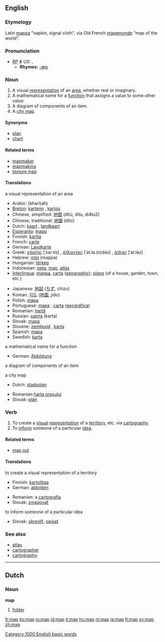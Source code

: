 ==English==
===Etymology===
Latin [[mappa]] "napkin, signal cloth", via Old French [[mapemonde]] "map of the world".

===Pronunciation===
* ''[[RP]] & US:'' {{IPA|/mæp/}}, {{SAMPA|/m{p/}}
** '''Rhymes:''' [[Rhymes:English:-æp|-æp]]

===Noun===
{{wikipedia}}
{{en-noun-reg}}
# A visual [[representation]] of an [[area]], whether real or imaginary.
# A mathematical name for a [[function]] that assigns a value to some other value.
# A diagram of components of an item.
# A [[city map]].

====Synonyms====
*[[plan]]
*[[chart]]

====Related terms====
*[[mapmaker]]
*[[mapmaking]]
*[[texture map]]

====Translations====
;a visual representation of an area
{{top}}
*Arabic: {{ARchar|[[خريطة]]}} (kharīṭah)
*[[Breton]]: [[kartenn]] {{f}}, [[kartoù]] {{p}}
*Chinese, simplified: [[地图]] (dìtú, ditu, di4tu2)
*Chinese, traditional: [[地圖]] (dìtú) 
*Dutch: [[kaart]] {{f}}, [[landkaart]] {{f}}
*[[Esperanto]]: [[mapo]]
*Finnish: [[kartta]]
*French: [[carte]] {{f}}
*German: [[Landkarte]] {{f}}
*Greek: [[χάρτης]] [ˈxar.tis] {{m}}, [[άτλαντας]] [ˈat.la.(n)das] {{m}}, [[άτλας]] [ˈat.las] {{m}}
*Hebrew: [[מפה]] (mappa)
*Hungarian: [[térkép]]
*Indonesian: [[peta]], [[#Indonesian|map]], [[atlas]]
*[[Interlingua]]: [[mappa]], [[carta]] ([[carta geographic|geographic]]); [[plano]] (of a house, garden, town, etc.)
{{mid}}
*Japanese: [[地図]] ([[ちず]], chizu)
*Korean: [[지도]] ([[地圖]], jido)
*Polish: [[mapa]] {{f}}
*Portuguese: [[mapa]] {{m}}, [[carta]] ([[carta geográfica|geográfica]]) {{f}}
*Romanian: [[hartă]] {{f}}
*Russian: [[карта]] {{f}} (karta)
*Slovak: [[mapa]] {{f}} 
*Slovene: [[zemljevid]] {{m}}, [[karta]] {{f}}
*Spanish: [[mapa]] {{m}}
*Swedish: [[karta]] {{c}}
{{bottom}}

;a mathematical name for a function
{{top}}
*German: [[Abbildung]] {{f}}
{{mid}}
{{bottom}}

;a diagram of components of an item
{{top}}
{{mid}}
{{bottom}}

;a city map
{{top}}
*Dutch: [[stadsplan]] {{n}}
{{mid}}
*Romanian [[harta oraşului]] {{f}}
*Slovak: [[plán]] {{m}}
{{bottom}}

===Verb===
{{en-infl-reg-consonant|map||p}}
# To create a [[visual]] [[representation]] of a [[territory]], etc. via [[cartography]].
# To [[inform]] someone of a particular [[idea]].

====Related terms====
*[[map out]]

====Translations====
;to create a visual representation of a territory
{{top}}
*Finnish: [[kartoittaa]]
*German: [[abbilden]]
{{mid}}
*Romanian: a [[cartografia]]
*Slovak: [[zmapovať]]
{{bottom}}

;to inform someone of a particular idea
{{top}}
{{mid}}
*Slovak: [[okresliť]], [[opísať]] 
{{bottom}}

===See also===
*[[atlas]]
*[[cartographer]]
*[[cartography]]

----
==Dutch==
===Noun===
'''map''' {{f}}
# [[folder]]


[[Category:1000 English basic words]]

[[fr:map]]
[[ko:map]]
[[io:map]]
[[id:map]]
[[it:map]]
[[hu:map]]
[[nl:map]]
[[ja:map]]
[[fi:map]]
[[sv:map]]
[[zh:map]]